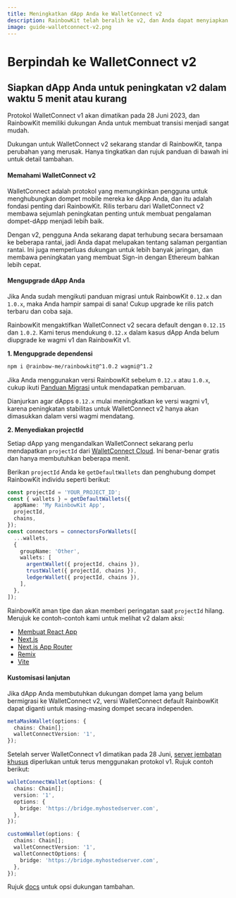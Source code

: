 ```yaml
---
title: Meningkatkan dApp Anda ke WalletConnect v2
description: RainbowKit telah beralih ke v2, dan Anda dapat menyiapkan dApp Anda dalam waktu 5 menit atau kurang
image: guide-walletconnect-v2.png
---
```


# Berpindah ke WalletConnect v2

## Siapkan dApp Anda untuk peningkatan v2 dalam waktu 5 menit atau kurang

Protokol WalletConnect v1 akan dimatikan pada 28 Juni 2023, dan RainbowKit memiliki dukungan Anda untuk membuat transisi menjadi sangat mudah.

Dukungan untuk WalletConnect v2 sekarang standar di RainbowKit, tanpa perubahan yang merusak. Hanya tingkatkan dan rujuk panduan di bawah ini untuk detail tambahan.

#### Memahami WalletConnect v2

WalletConnect adalah protokol yang memungkinkan pengguna untuk menghubungkan dompet mobile mereka ke dApp Anda, dan itu adalah fondasi penting dari RainbowKit. Rilis terbaru dari WalletConnect v2 membawa sejumlah peningkatan penting untuk membuat pengalaman dompet-dApp menjadi lebih baik.

Dengan v2, pengguna Anda sekarang dapat terhubung secara bersamaan ke beberapa rantai, jadi Anda dapat melupakan tentang salaman pergantian rantai. Ini juga memperluas dukungan untuk lebih banyak jaringan, dan membawa peningkatan yang membuat Sign-in dengan Ethereum bahkan lebih cepat.

#### Mengupgrade dApp Anda

Jika Anda sudah mengikuti panduan migrasi untuk RainbowKit `0.12.x` dan `1.0.x`, maka Anda hampir sampai di sana! Cukup upgrade ke rilis patch terbaru dan coba saja.

RainbowKit mengaktifkan WalletConnect v2 secara default dengan `0.12.15` dan `1.0.2`. Kami terus mendukung `0.12.x` dalam kasus dApp Anda belum diupgrade ke wagmi v1 dan RainbowKit v1.

**1. Mengupgrade dependensi**

```bash
npm i @rainbow-me/rainbowkit@^1.0.2 wagmi@^1.2
```

Jika Anda menggunakan versi RainbowKit sebelum `0.12.x` atau `1.0.x`, cukup ikuti [Panduan Migrasi](/docs/migration-guide) untuk mendapatkan pembaruan.

Dianjurkan agar dApps `0.12.x` mulai meningkatkan ke versi wagmi v1, karena peningkatan stabilitas untuk WalletConnect v2 hanya akan dimasukkan dalam versi wagmi mendatang.

**2. Menyediakan projectId**

Setiap dApp yang mengandalkan WalletConnect sekarang perlu mendapatkan `projectId` dari [WalletConnect Cloud](https://cloud.walletconnect.com/). Ini benar-benar gratis dan hanya membutuhkan beberapa menit.

Berikan `projectId` Anda ke `getDefaultWallets` dan penghubung dompet RainbowKit individu seperti berikut:

```ts
const projectId = 'YOUR_PROJECT_ID';
const { wallets } = getDefaultWallets({
  appName: 'My RainbowKit App',
  projectId,
  chains,
});
const connectors = connectorsForWallets([
  ...wallets,
  {
    groupName: 'Other',
    wallets: [
      argentWallet({ projectId, chains }),
      trustWallet({ projectId, chains }),
      ledgerWallet({ projectId, chains }),
    ],
  },
]);
```

RainbowKit aman tipe dan akan memberi peringatan saat `projectId` hilang. Merujuk ke contoh-contoh kami untuk melihat v2 dalam aksi:

-   [Membuat React App](https://codesandbox.io/p/sandbox/github/rainbow-me/rainbowkit/tree/main/examples/with-create-react-app)
-   [Next.js](https://codesandbox.io/p/sandbox/github/rainbow-me/rainbowkit/tree/main/examples/with-next)
-   [Next.js App Router](https://codesandbox.io/p/sandbox/github/rainbow-me/rainbowkit/tree/main/examples/with-next-app)
-   [Remix](https://codesandbox.io/p/sandbox/github/rainbow-me/rainbowkit/tree/main/examples/with-remix)
-   [Vite](https://codesandbox.io/p/sandbox/github/rainbow-me/rainbowkit/tree/main/examples/with-vite)

#### Kustomisasi lanjutan

Jika dApp Anda membutuhkan dukungan dompet lama yang belum bermigrasi ke WalletConnect v2, versi WalletConnect default RainbowKit dapat diganti untuk masing-masing dompet secara independen.

```ts
metaMaskWallet(options: {
  chains: Chain[];
  walletConnectVersion: '1',
});
```

Setelah server WalletConnect v1 dimatikan pada 28 Juni, [server jembatan khusus](https://docs.walletconnect.com/1.0/bridge-server) diperlukan untuk terus menggunakan protokol v1. Rujuk contoh berikut:

```ts
walletConnectWallet(options: {
  chains: Chain[];
  version: '1',
  options: {
    bridge: 'https://bridge.myhostedserver.com',
  },
});

customWallet(options: {
  chains: Chain[];
  walletConnectVersion: '1',
  walletConnectOptions: {
    bridge: 'https://bridge.myhostedserver.com',
  },
});
```

Rujuk [docs](https://www.rainbowkit.com/docs/custom-wallet-list#walletconnect) untuk opsi dukungan tambahan.
